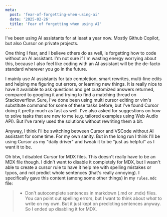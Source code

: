 ```yaml
---
meta:
  post: 'fear-of-forgetting-when-using-ai'
  date: '2025-02-26'
  title: 'Fear of forgetting when using AI'
---
```


I've been using AI assistants for at least a year now. Mostly Github Copilot, but also Cursor on private projects.

One thing I fear, and I believe others do as well, is forgetting how to code without an AI assistant.
I'm not sure if I'm wasting energy worrying about this, because I also feel like coding with an AI assistant will be the de-facto standard wherever you go in the future.

I mainly use AI assistants for tab completion, smart rewrites, multi-line edits and helping me figuring out errors, or learning new things. 
It is really nice to have it available to ask questions and get customized answers returned, compared to googling it and trying to find a matching thread on Stackoverflow. 
Sure, I've done been using multi cursor editing or vim's substitute command for some of these tasks before, but I've found Cursor doing it pretty much as fast as well.
I've also asked for suggestions on how to solve tasks that are new to me (e.g. tailored examples using Web Audio API). But I've rarely used the solutions without rewriting them a bit.

Anyway, I think I'll be switching between Cursor and VSCode without AI assistant for some time. For my own sanity.
But in the long run I think I'll be using Cursor as my "daily driver" and tweak it to be "just as helpful" as I want it to be.

Oh btw, I disabled Cursor for MDX files. This doesn't really have to be an MDX file though.
I didn't want to disable it completely for MDX, but I wasn't able to create a cursor rule to have it help me with spelling mistakes or typos, and not predict whole sentences (that's really annoying).
I specifically gave this content (among some other things) in my `rules.mdc` file:
> - Don't autocomplete sentences in markdown (.md or .mdx) files. You can point out spelling errors, but I want to think about _what_ to write on my own.
But it just kept on predicting sentences anyway. So I ended up disabling it for MDX.
